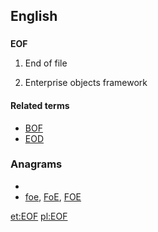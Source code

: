 ==English==

==={{initialism}}===
'''EOF'''

# {{computing}} End of file
# {{computing}} Enterprise objects framework

====Related terms====
* [[BOF]]
* [[EOD]]

===Anagrams===
* {{alphagram|efo}}
* [[foe#English|foe]], [[FoE#English|FoE]], [[FOE#English|FOE]]

[[et:EOF]]
[[pl:EOF]]